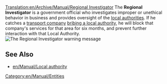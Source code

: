 [[Translation:en/Archive/Manual/Regional Investigator]]
The '''Regional Investigator''' is a government official who investigates improper or unethical behavior in business and provides oversight of the [[en/Manual/Local authority|local authorities]]. If he catches a [[en/Manual/Transport company|transport company]] [[en/Manual/Local authority#pass-a-bribe|bribing a local authority]], he will block that company's services for that area for six months, and prevent further interaction with that Local Authority.
[[File:en/Archive/Manual/Regionalinvestigator.png|center|frame|The Regional Investigator warning message]]

==See Also==
*[[en/Manual/Local authority]]

[[Category:en/Manual/Entities]]